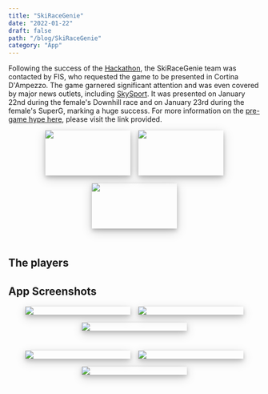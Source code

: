 ```yaml
---
title: "SkiRaceGenie"
date: "2022-01-22"
draft: false
path: "/blog/SkiRaceGenie"
category: "App"
---
```



Following the success of the [Hackathon](/blog/UniTn-Hackathon), the SkiRaceGenie team was contacted by FIS,
 who requested the game to be presented in Cortina D'Ampezzo. The game garnered significant attention 
 and was even covered by major news outlets, including [SkySport](https://sport.sky.it/altri-sport/sci/2022/01/21/sci-cortina-app-fan-engagement).
 It was presented on January 22nd during the female's Downhill race and on January 23rd during the female's SuperG, 
 marking a huge success. For more information on the [pre-game hype here](https://www.fis-ski.com/en/international-ski-federation/news-multimedia/news-2022/ski-race-genie-the-first-live-fan-engagement-app-in-wintersports#:~:text=SKI%20RACE%20GENIE%20%E2%80%93%20The%20first%20Live%20Fan%20Engagement%20App%20in%20Wintersports&text=Following%20the%20path%20traced%20by,will%20be%20presented%20in%20Cortina.), please visit the link provided.

<div style="display: flex; justify-content: center; flex-flow: wrap; margin-bottom : 2.5rem;">
  <div style="width: 170px; height: 90px; margin: 0 0.5rem; margin-bottom : 1rem; box-shadow: 0 4px 8px 0 rgba(0, 0, 0, 0.2), 0 6px 20px 0 rgba(0, 0, 0, 0.19);">
    <img style="display: inline-block;" src="../images/skirace/fis.png" />
  </div>
  <div style="width: 170px; height: 90px; margin: 0 0.5rem; margin-bottom : 1rem; box-shadow: 0 4px 8px 0 rgba(0, 0, 0, 0.2), 0 6px 20px 0 rgba(0, 0, 0, 0.19);">
    <img style="display: inline-block;" src="../images/skirace/sky.png" />
  </div>
  <div style="width: 170px; height: 90px; margin: 0 0.5rem; margin-bottom : 1rem; box-shadow: 0 4px 8px 0 rgba(0, 0, 0, 0.2), 0 6px 20px 0 rgba(0, 0, 0, 0.19);">
    <img style="display: inline-block;" src="../images/skirace/skirace.png" />
  </div>
</div>

## The players

<Globe />
<div style="margin-bottom : 2rem;"></div>

## App Screenshots

<div style="display: flex; justify-content: center; flex-flow: wrap; margin-bottom : 1.5rem;">
    <div
        style="width: 210px; margin: 0 0.5rem; margin-bottom : 1rem; box-shadow: 0 4px 8px 0 rgba(0, 0, 0, 0.2), 0 6px 20px 0 rgba(0, 0, 0, 0.19);">
        <img style="display: inline-block;" src="../images/skirace/sc1.png" />
    </div>
    <div
        style="width: 210px; margin: 0 0.5rem; margin-bottom : 1rem; box-shadow: 0 4px 8px 0 rgba(0, 0, 0, 0.2), 0 6px 20px 0 rgba(0, 0, 0, 0.19);">
        <img style="display: inline-block;" src="../images/skirace/sc2.png" />
    </div>
    <div
        style="width: 210px; margin: 0 0.5rem; margin-bottom : 1rem; box-shadow: 0 4px 8px 0 rgba(0, 0, 0, 0.2), 0 6px 20px 0 rgba(0, 0, 0, 0.19);">
        <img style="display: inline-block;" src="../images/skirace/sc3.png" />
    </div>
</div>

<div style="display: flex; justify-content: center; flex-flow: wrap; margin-bottom : 2rem;">
    <div
        style="width: 210px; margin: 0 0.5rem; margin-bottom : 1rem; box-shadow: 0 4px 8px 0 rgba(0, 0, 0, 0.2), 0 6px 20px 0 rgba(0, 0, 0, 0.19);">
        <img style="display: inline-block;" src="../images/skirace/sc4.png" />
    </div>
    <div
        style="width: 210px; margin: 0 0.5rem; margin-bottom : 1rem; box-shadow: 0 4px 8px 0 rgba(0, 0, 0, 0.2), 0 6px 20px 0 rgba(0, 0, 0, 0.19);">
        <img style="display: inline-block;" src="../images/skirace/sc5.png" />
    </div>
    <div
        style="width: 210px; margin: 0 0.5rem; margin-bottom : 1rem; box-shadow: 0 4px 8px 0 rgba(0, 0, 0, 0.2), 0 6px 20px 0 rgba(0, 0, 0, 0.19);">
        <img style="display: inline-block;" src="../images/skirace/sc6.png" />
    </div>
</div>

